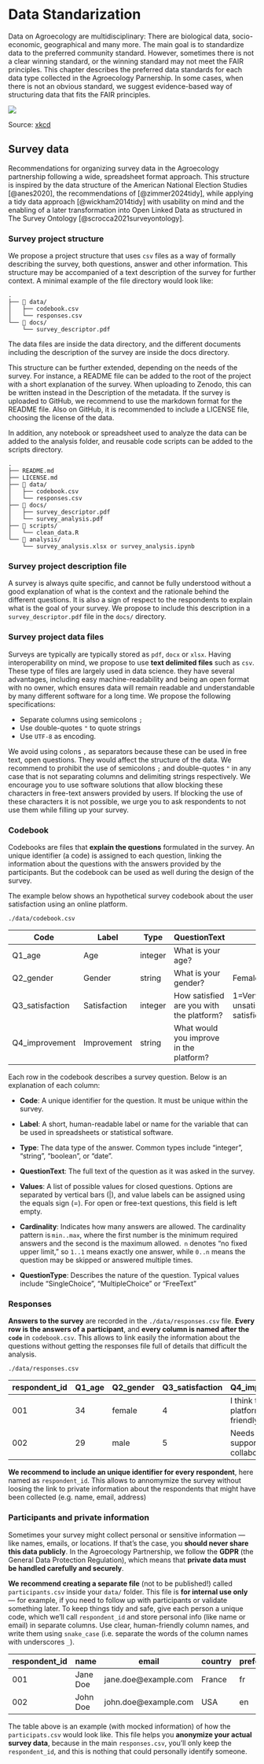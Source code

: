 # Data Standarization {.unnumbered}

Data on Agroecology are multidisciplinary: There are biological data, socio-economic, geographical and many more. The main goal is to standardize data to the preferred community standard. However, sometimes there is not a clear winning standard, or the winning standard may not meet the FAIR principles. This chapter describes the preferred data standards for each data type collected in the Agroecology Parnership. In some cases, when there is not an obvious standard, we suggest evidence-based way of structuring data that fits the FAIR principles.

![](https://imgs.xkcd.com/comics/standards.png)

Source: [xkcd](https://xkcd.com/927)

## Survey data

Recommendations for organizing survey data in the Agroecology partnership following a wide, spreadsheet format approach. This structure is inspired by the data structure of the American National Election Studies [@anes2020], the recommendations of [@zimmer2024tidy], while applying a tidy data approach [@wickham2014tidy] with usability on mind and the enabling of a later transformation into Open Linked Data as structured in The Survey Ontology [@scrocca2021surveyontology].

### Survey project structure

We propose a project structure that uses `csv` files as a way of formally describing the survey, both questions, answer and other information. This structure may be accompanied of a text description of the survey for further context. A minimal example of the file directory would look like:

```
.
├── 📁 data/
│   ├── codebook.csv
│   └── responses.csv
└── 📁 docs/
    └── survey_descriptor.pdf
```



The data files are inside the data directory, and the different documents including the description of the survey are inside the docs directory.

This structure can be further extended, depending on the needs of the survey. For instance, a README file can be added to the root of the project with a short explanation of the survey. When uploading to Zenodo, this can be written instead in the Description of the metadata. If the survey is uploaded to GitHub, we recommend to use the markdown format for the README file. Also on GitHub, it is recommended to include a LICENSE file, choosing the license of the data. 

In addition, any notebook or spreadsheet used to analyze the data can be added to the analysis folder, and reusable code scripts can be added to the scripts directory. 

```
.
├── README.md
├── LICENSE.md
├── 📁 data/
│   ├── codebook.csv
│   └── responses.csv
├── 📁 docs/
│   ├── survey_descriptor.pdf
│   └── survey_analysis.pdf
├── 📁 scripts/
│   └── clean_data.R
└── 📁 analysis/
    └── survey_analysis.xlsx or survey_analysis.ipynb
```



### Survey project description file

A survey is always quite specific, and cannot be fully understood without a good explanation of what is the context and the rationale behind the different questions. It is also a sign of respect to the respondents to explain what is the goal of your survey. We propose to include this description in a `survey_descriptor.pdf` file in the `docs/` directory.



### Survey project data files

Surveys are typically are typically stored as `pdf`, `docx` or `xlsx`. Having interoperability on mind, we propose to use **text delimited files** such as `csv`. These type of files are largely used in data science. they have several advantages, including easy machine-readability and being an open format with no owner, which ensures data will remain readable and understandable by many different software for a long time. We propose the following specifications:

* Separate columns using semicolons `;`
* Use double-quotes `"` to quote strings
* Use `UTF-8` as encoding.

We avoid using colons `,` as separators because these can be used in free text, open questions. They would affect the structure of the data. We recommend to prohibit the use of semicolons `;` and double-quotes `"` in any case that is not separating columns and delimiting strings respectively. We encourage you to use software solutions that allow blocking these characters in free-text answers provided by users. If blocking the use of these characters it is not possible, we urge you to ask respondents to not use them while filling up your survey.



### Codebook

Codebooks are files that **explain the questions** formulated in the survey. An unique identifier (a code) is assigned to each question, linking the information about the questions with the answers provided by the participants. But the codebook can be used as well during the design of the survey.

The example below shows an hypothetical survey codebook about the user satisfaction using an online platform.

`./data/codebook.csv`

| Code | Label | Type | QuestionText | Values | Cardinality | QuestionType |
|-----------|-----------|-----------|-----------|-----------|-----------|-----------|
| Q1_age | Age | integer | What is your age? |  | 1..1 | SingleChoice |
| Q2_gender | Gender | string | What is your gender? | Female\|Male\|Other | 1..1 | SingleChoice |
| Q3_satisfaction | Satisfaction | integer | How satisfied are you with the platform? | 1=Very unsatisfied\|2=Unsatisfied\|3=Neutral\|4=Satisfied\|5=Very satisfied | 1..1 | SingleChoice |
| Q4_improvement | Improvement | string | What would you improve in the platform? |  | 0..n | FreeText |

Each row in the codebook describes a survey question. Below is an explanation of each column:

-   **Code**: A unique identifier for the question. It must be unique within the survey.

-   **Label**: A short, human-readable label or name for the variable that can be used in spreadsheets or statistical software.

-   **Type**: The data type of the answer. Common types include "integer", "string", "boolean", or "date".

-   **QuestionText**: The full text of the question as it was asked in the survey.

-   **Values**: A list of possible values for closed questions. Options are separated by vertical bars (\|), and value labels can be assigned using the equals sign (=). For open or free-text questions, this field is left empty.

-   **Cardinality**: Indicates how many answers are allowed. The cardinality pattern is `min..max`, where the first number is the minimum required answers and the second is the maximum allowed.  `n` denotes “no fixed upper limit,” so `1..1` means exactly one answer, while `0..n` means the question may be skipped or answered multiple times.

-   **QuestionType**: Describes the nature of the question. Typical values include "SingleChoice", "MultipleChoice" or "FreeText"



### Responses

**Answers to the survey** are recorded in the `./data/responses.csv` file. **Every row is the answers of a participant**, and **every column is named after the `code`** in `codebook.csv`. This allows to link easily the information about the questions without getting the responses file full of details that difficult the analysis.

`./data/responses.csv`

| respondent_id | Q1_age | Q2_gender | Q3_satisfaction | Q4_improvement |
|---------------|---------------|---------------|---------------|---------------|
| 001 | 34 | female | 4 | I think the platform is user-friendly |
| 002 | 29 | male | 5 | Needs better support for collaboration. |

**We recommend to include an unique identifier for every respondent**, here named as `respondent_id`. This allows to annomymize the survey without loosing the link to private information about the respondents that might have been collected (e.g. name, email, address)



### Participants and private information

Sometimes your survey might collect personal or sensitive information — like names, emails, or locations. If that’s the case, you **should never share this data publicly**. In the Agroecology Partnership, we follow the **GDPR** (the General Data Protection Regulation), which means that **private data must be handled carefully and securely**.

**We recommend creating a separate file** (not to be published!) called `participants.csv` inside your `data/` folder. This file is **for internal use only** — for example, if you need to follow up with participants or validate something later. To keep things tidy and safe, give each person a unique code, which we’ll call `respondent_id` and store personal info (like name or email) in separate columns. Use clear, human-friendly column names, and write them using `snake_case` (i.e. separate the words of the column names with underscores `_`).

| respondent_id | name     | email                | country | preferred_language | wants_emails |
| ------------- | -------- | -------------------- | ------- | ------------------ | ------------ |
| 001           | Jane Doe | jane.doe@example.com | France  | fr                 | FALSE        |
| 002           | John Doe | john.doe@example.com | USA     | en                 | TRUE         |

The table above is an example (with mocked information) of how the `participats.csv` would look like. This file helps you **anonymize your actual survey data**, because in the main `responses.csv`, you'll only keep the `respondent_id`, and this is nothing that could personally identify someone.
